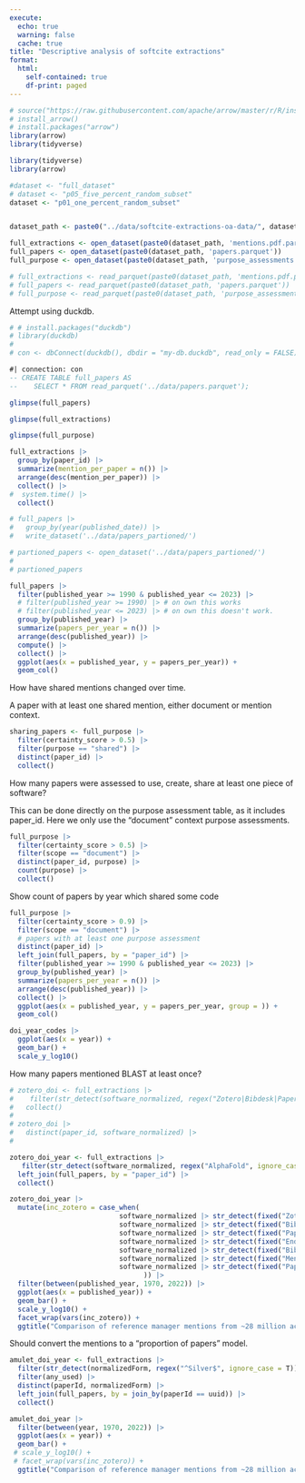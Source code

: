 ```yaml
---
execute:
  echo: true
  warning: false
  cache: true
title: "Descriptive analysis of softcite extractions"
format: 
  html:
    self-contained: true
    df-print: paged
---
```


```r
# source("https://raw.githubusercontent.com/apache/arrow/master/r/R/install-arrow.R")
# install_arrow()
# install.packages("arrow")
library(arrow)
library(tidyverse)
```

```r
library(tidyverse)
library(arrow)

#dataset <- "full_dataset"
# dataset <- "p05_five_percent_random_subset"
dataset <- "p01_one_percent_random_subset"


dataset_path <- paste0("../data/softcite-extractions-oa-data/", dataset, "/")

full_extractions <- open_dataset(paste0(dataset_path, 'mentions.pdf.parquet'))
full_papers <- open_dataset(paste0(dataset_path, 'papers.parquet'))
full_purpose <- open_dataset(paste0(dataset_path, 'purpose_assessments.pdf.parquet'))

# full_extractions <- read_parquet(paste0(dataset_path, 'mentions.pdf.parquet'))
# full_papers <- read_parquet(paste0(dataset_path, 'papers.parquet'))
# full_purpose <- read_parquet(paste0(dataset_path, 'purpose_assessments.pdf.parquet'))

```
Attempt using duckdb.

```r
# # install.packages("duckdb")
# library(duckdb)
# 
# con <- dbConnect(duckdb(), dbdir = "my-db.duckdb", read_only = FALSE)
```

```sql
#| connection: con
-- CREATE TABLE full_papers AS
--    SELECT * FROM read_parquet('../data/papers.parquet');
```

```r
glimpse(full_papers)
```
```r
glimpse(full_extractions)
```

```r
glimpse(full_purpose)
```



```r
full_extractions |>
  group_by(paper_id) |> 
  summarize(mention_per_paper = n()) |>
  arrange(desc(mention_per_paper)) |>
  collect() |>
#  system.time() |>
  collect()
```

```r
# full_papers |>
#   group_by(year(published_date)) |>
#   write_dataset('../data/papers_partioned/')
```

```r
# partioned_papers <- open_dataset('../data/papers_partioned/')
# 
# partioned_papers
```

```r
full_papers |>
  filter(published_year >= 1990 & published_year <= 2023) |>
  # filter(published_year >= 1990) |> # on own this works
  # filter(published_year <= 2023) |> # on own this doesn't work.
  group_by(published_year) |>
  summarize(papers_per_year = n()) |>
  arrange(desc(published_year)) |>
  compute() |>
  collect() |>
  ggplot(aes(x = published_year, y = papers_per_year)) +
  geom_col()
```

How have shared mentions changed over time.

A paper with at least one shared mention, either document or mention context.

```r
sharing_papers <- full_purpose |>
  filter(certainty_score > 0.5) |>
  filter(purpose == "shared") |>
  distinct(paper_id) |>
  collect()
```

How many papers were assessed to use, create, share at least one piece of software?

This can be done directly on the purpose assessment table, as it includes paper_id.  Here we only use the "document" context purpose assessments.

```r
full_purpose |>
  filter(certainty_score > 0.5) |>
  filter(scope == "document") |>
  distinct(paper_id, purpose) |>
  count(purpose) |>
  collect()
```

Show count of papers by year which shared some code

```r
full_purpose |>
  filter(certainty_score > 0.9) |>
  filter(scope == "document") |>
  # papers with at least one purpose assessment
  distinct(paper_id) |>
  left_join(full_papers, by = "paper_id") |>
  filter(published_year >= 1990 & published_year <= 2023) |>
  group_by(published_year) |>
  summarize(papers_per_year = n()) |>
  arrange(desc(published_year)) |>
  collect() |>
  ggplot(aes(x = published_year, y = papers_per_year, group = )) +
  geom_col()  
```

```r
doi_year_codes |>
  ggplot(aes(x = year)) +
  geom_bar() + 
  scale_y_log10()
```

How many papers mentioned BLAST at least once?

```r
# zotero_doi <- full_extractions |>
#    filter(str_detect(software_normalized, regex("Zotero|Bibdesk|Paperpile|Endnote|Bibtex|Mendeley|Papers", ignore_case = T))) |>
#   collect()
# 
# zotero_doi |>
#   distinct(paper_id, software_normalized) |>
#   

zotero_doi_year <- full_extractions |>
   filter(str_detect(software_normalized, regex("AlphaFold", ignore_case = T))) |>
  left_join(full_papers, by = "paper_id") |>
  collect()
```

```r
zotero_doi_year |>
  mutate(inc_zotero = case_when(
                           software_normalized |> str_detect(fixed("Zotero", ignore_case = T)) ~ "Zotero",
                           software_normalized |> str_detect(fixed("Bibdesk", ignore_case = T)) ~ "Bibdesk",
                           software_normalized |> str_detect(fixed("Paperpile", ignore_case = T)) ~ "Paperpile",
                           software_normalized |> str_detect(fixed("Endnote", ignore_case = T)) ~ "Endnote",
                           software_normalized |> str_detect(fixed("Bibtex", ignore_case = T)) ~ "Bibtex",
                           software_normalized |> str_detect(fixed("Mendeley", ignore_case = T)) ~ "Mendeley",
                           software_normalized |> str_detect(fixed("Papers", ignore_case = T)) ~ "Papers"
                                 )) |>
  filter(between(published_year, 1970, 2022)) |>
  ggplot(aes(x = published_year)) +
  geom_bar() + 
  scale_y_log10() +
  facet_wrap(vars(inc_zotero)) +
  ggtitle("Comparison of reference manager mentions from ~28 million academic PDFs")
```

Should convert the mentions to a "proportion of papers" model.

```r
amulet_doi_year <- full_extractions |>
  filter(str_detect(normalizedForm, regex("^Silver$", ignore_case = T))) |>
  filter(any_used) |>
  distinct(paperId, normalizedForm) |>
  left_join(full_papers, by = join_by(paperId == uuid)) |>
  collect()
```

```r
amulet_doi_year |>
  filter(between(year, 1970, 2022)) |>
  ggplot(aes(x = year)) +
  geom_bar() + 
 # scale_y_log10() +
 # facet_wrap(vars(inc_zotero)) +
  ggtitle("Comparison of reference manager mentions from ~28 million academic PDFs")
```

